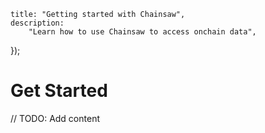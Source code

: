 
	title: "Getting started with Chainsaw",
	description:
		"Learn how to use Chainsaw to access onchain data",
});

# Get Started

// TODO: Add content